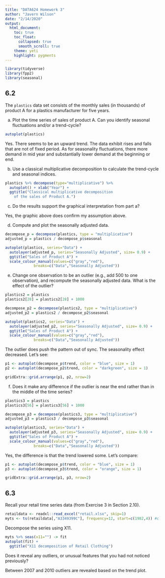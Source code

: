 ---
title: "DATA624 Homework 3"
author: "Javern Wilson"
date: "2/14/2020"
output: 
  html_document:
    toc: true
    toc_float:
      collapsed: true
      smooth_scroll: true
    theme: yeti
    highlight: pygments
---

```{r message=FALSE, warning=FALSE}
library(tidyverse)
library(fpp2)
library(seasonal)
```

## 6.2

The `plastics` data set consists of the monthly sales (in thousands) of product A for a plastics manufacturer for five years.

a. Plot the time series of sales of product A. Can you identify seasonal fluctuations and/or a trend-cycle?

```{r}
autoplot(plastics) 
```

Yes. There seems to be an upward trend. The data exhibit rises and falls that are not of fixed period. As for seasonality fluctuations, there more demand in mid year and substantially lower demand at the beginning or end. 

b. Use a classical multiplicative decomposition to calculate the trend-cycle and seasonal indices.

```{r}
plastics %>% decompose(type="multiplicative") %>%
  autoplot() + xlab("Year") +
  ggtitle("Classical multiplicative decomposition
    of the sales of Product A.")
```


c. Do the results support the graphical interpretation from part a? 

Yes, the graphic above does confirm my assumption above.


d. Compute and plot the seasonally adjusted data.

```{r, fig.width=8, fig.height=6}
decompose_p = decompose(plastics, type = "multiplicative")
adjusted_p = plastics / decompose_p$seasonal

autoplot(plastics, series="Data") +
  autolayer(adjusted_p, series="Seasonally Adjusted", size= 0.9) +
  ggtitle("Sales of Product A") +
  scale_colour_manual(values=c("gray","red"),
             breaks=c("Data","Seasonally Adjusted"))

```

e. Change one observation to be an outlier (e.g., add 500 to one observation), and recompute the seasonally adjusted data. What is the effect of the outlier?

```{r, fig.width=8, fig.height=6}
plastics2 = plastics
plastics2[28] = plastics2[28] + 1000

decompose_p2 = decompose(plastics2, type = "multiplicative")
adjusted_p2 = plastics2 / decompose_p2$seasonal

autoplot(plastics2, series="Data") +
  autolayer(adjusted_p2, series="Seasonally Adjusted", size= 0.9) +
  ggtitle("Sales of Product A") +
  scale_colour_manual(values=c("gray","red"),
             breaks=c("Data","Seasonally Adjusted"))
```

The outlier does push the pattern out of sync. The seasonality effect decreased. Let's see:

```{r, fig.width=9, fig.height= 8}
p1 <- autoplot(decompose_p$trend, color = "blue", size = 1)
p2 <- autoplot(decompose_p2$trend, color = "darkgreen", size = 1)

gridExtra::grid.arrange(p1, p2, nrow=2)
```



f. Does it make any difference if the outlier is near the end rather than in the middle of the time series?

```{r, fig.width=8, fig.height=6}
plastics3 = plastics
plastics3[56] = plastics3[56] + 1000

decompose_p3 = decompose(plastics3, type = "multiplicative")
adjusted_p3 = plastics3 / decompose_p3$seasonal

autoplot(plastics3, series="Data") +
  autolayer(adjusted_p3, series="Seasonally Adjusted", size= 0.9) +
  ggtitle("Sales of Product A") +
  scale_colour_manual(values=c("gray","red"),
             breaks=c("Data","Seasonally Adjusted"))
```

Yes, the difference is that the trend lowered some. Let's compare:
```{r, fig.width=9, fig.height= 8}
p1 <- autoplot(decompose_p$trend, color = "blue", size = 1)
p3 <- autoplot(decompose_p3$trend, color = "orange", size = 1)

gridExtra::grid.arrange(p1, p3, nrow=2)
```


## 6.3

Recall your retail time series data (from Exercise 3 in Section 2.10).  

```{r}
retaildata <- readxl::read_excel("retail.xlsx", skip=1)
myts <- ts(retaildata[,"A3349399C"], frequency=12, start=c(1982,4)) #clothing

```

Decompose the series using X11.

```{r}
myts %>% seas(x11="") -> fit
autoplot(fit) +
  ggtitle("X11 decomposition of Retail Clothing")
```

Does it reveal any outliers, or unusual features that you had not noticed previously?

Between 2007 and 2010 outliers are revealed based on the trend plot.
